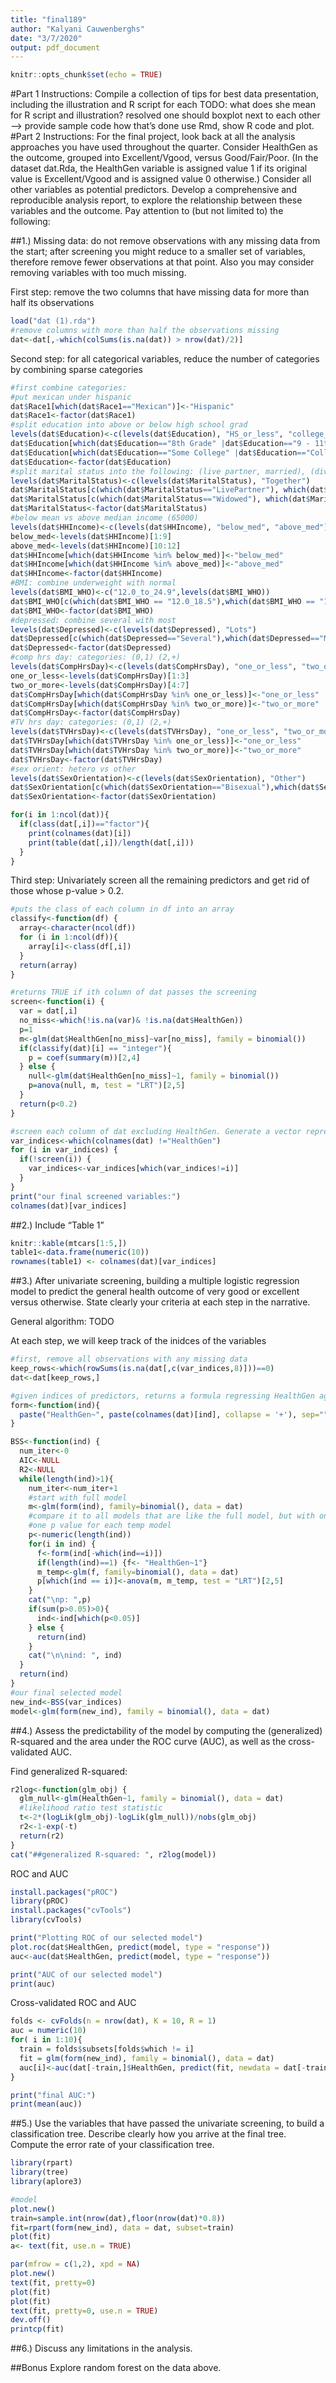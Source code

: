 ```yaml
---
title: "final189"
author: "Kalyani Cauwenberghs"
date: "3/7/2020"
output: pdf_document
---
```


```r
knitr::opts_chunk$set(echo = TRUE)
```
#Part 1
Instructions:
Compile a collection of tips for best data presentation, including the illustration and R script for each
 TODO: what does she mean for R script and illustration? resolved
 one should boxplot next to each other --> provide sample code how that's done
 use Rmd, show R code and plot.
#Part 2
Instructions:
For the final project, look back at all the analysis approaches you have used throughout the quarter. Consider HealthGen as the outcome, grouped into Excellent/Vgood, versus Good/Fair/Poor. (In the dataset dat.Rda, the HealthGen variable is assigned value 1 if its original value is Excellent/Vgood and is assigned value 0 otherwise.) Consider all other variables as potential predictors. Develop a comprehensive and reproducible analysis report, to explore the relationship between these variables and the outcome. Pay attention to (but not limited to) the following:

##1.)
Missing data: do not remove observations with any missing data from the start; after screening you might reduce to a smaller set of variables, therefore remove fewer observations at that point. Also you may consider removing variables with too much missing.



First step: remove the two columns that have missing data for more than half its observations
```r
load("dat (1).rda")
#remove columns with more than half the observations missing
dat<-dat[,-which(colSums(is.na(dat)) > nrow(dat)/2)]
```


Second step: for all categorical variables, reduce the number of categories by combining sparse categories
```r
#first combine categories:
#put mexican under hispanic
dat$Race1[which(dat$Race1=="Mexican")]<-"Hispanic"
dat$Race1<-factor(dat$Race1)
#split education into above or below high school grad
levels(dat$Education)<-c(levels(dat$Education), "HS_or_less", "college_or_more")
dat$Education[which(dat$Education=="8th Grade" |dat$Education=="9 - 11th Grade"|dat$Education=="High School")]<-"HS_or_less"
dat$Education[which(dat$Education=="Some College" |dat$Education=="College Grad")]<-"college_or_more"
dat$Education<-factor(dat$Education)
#split marital status into the following: (live partner, married), (divorced,separated, widowed), (never married)
levels(dat$MaritalStatus)<-c(levels(dat$MaritalStatus), "Together")
dat$MaritalStatus[c(which(dat$MaritalStatus=="LivePartner"), which(dat$MaritalStatus=="Married"))]<-"Together"
dat$MaritalStatus[c(which(dat$MaritalStatus=="Widowed"), which(dat$MaritalStatus=="Divorced"))]<-"Separated"
dat$MaritalStatus<-factor(dat$MaritalStatus)
#below mean vs above median income (65000)
levels(dat$HHIncome)<-c(levels(dat$HHIncome), "below_med", "above_med")
below_med<-levels(dat$HHIncome)[1:9]
above_med<-levels(dat$HHIncome)[10:12]
dat$HHIncome[which(dat$HHIncome %in% below_med)]<-"below_med"
dat$HHIncome[which(dat$HHIncome %in% above_med)]<-"above_med"
dat$HHIncome<-factor(dat$HHIncome)
#BMI: combine underweight with normal
levels(dat$BMI_WHO)<-c("12.0_to_24.9",levels(dat$BMI_WHO))
dat$BMI_WHO[c(which(dat$BMI_WHO == "12.0_18.5"),which(dat$BMI_WHO == "18.5_to_24.9"))]<-"12.0_to_24.9"
dat$BMI_WHO<-factor(dat$BMI_WHO)
#depressed: combine several with most
levels(dat$Depressed)<-c(levels(dat$Depressed), "Lots")
dat$Depressed[c(which(dat$Depressed=="Several"),which(dat$Depressed=="Most"))]<-"Lots"
dat$Depressed<-factor(dat$Depressed)
#comp hrs day: categories: (0,1) (2,+)
levels(dat$CompHrsDay)<-c(levels(dat$CompHrsDay), "one_or_less", "two_or_more")
one_or_less<-levels(dat$CompHrsDay)[1:3]
two_or_more<-levels(dat$CompHrsDay)[4:7]
dat$CompHrsDay[which(dat$CompHrsDay %in% one_or_less)]<-"one_or_less"
dat$CompHrsDay[which(dat$CompHrsDay %in% two_or_more)]<-"two_or_more"
dat$CompHrsDay<-factor(dat$CompHrsDay)
#TV hrs day: categories: (0,1) (2,+)
levels(dat$TVHrsDay)<-c(levels(dat$TVHrsDay), "one_or_less", "two_or_more")
dat$TVHrsDay[which(dat$TVHrsDay %in% one_or_less)]<-"one_or_less"
dat$TVHrsDay[which(dat$TVHrsDay %in% two_or_more)]<-"two_or_more"
dat$TVHrsDay<-factor(dat$TVHrsDay)
#sex orient: hetero vs other
levels(dat$SexOrientation)<-c(levels(dat$SexOrientation), "Other")
dat$SexOrientation[c(which(dat$SexOrientation=="Bisexual"),which(dat$SexOrientation=="Homosexual"))]<-"Other"
dat$SexOrientation<-factor(dat$SexOrientation)
```

```r
for(i in 1:ncol(dat)){
  if(class(dat[,i])=="factor"){
    print(colnames(dat)[i])
    print(table(dat[,i])/length(dat[,i]))
  }
}
```



Third step: Univariately screen all the remaining predictors and get rid of those whose p-value > 0.2.
```r
#puts the class of each column in df into an array
classify<-function(df) {
  array<-character(ncol(df))
  for (i in 1:ncol(df)){
    array[i]<-class(df[,i])
  }
  return(array)
}

#returns TRUE if ith column of dat passes the screening 
screen<-function(i) {
  var = dat[,i]
  no_miss<-which(!is.na(var)& !is.na(dat$HealthGen))
  p=1
  m<-glm(dat$HealthGen[no_miss]~var[no_miss], family = binomial())
  if(classify(dat)[i] == "integer"){
    p = coef(summary(m))[2,4]
  } else {
    null<-glm(dat$HealthGen[no_miss]~1, family = binomial())
    p=anova(null, m, test = "LRT")[2,5]
  }
  return(p<0.2)
}

#screen each column of dat excluding HealthGen. Generate a vector representing indices of variables we want to keep
var_indices<-which(colnames(dat) !="HealthGen")
for (i in var_indices) {
  if(!screen(i)) {
    var_indices<-var_indices[which(var_indices!=i)]
  }
}
print("our final screened variables:")
colnames(dat)[var_indices]
```


##2.)
Include “Table 1”
```r
knitr::kable(mtcars[1:5,])
table1<-data.frame(numeric(10))
rownames(table1) <- colnames(dat)[var_indices]
```


##3.)
After univariate screening, building a multiple logistic regression model to predict the general health outcome of very good or excellent versus otherwise. State clearly your criteria at each step in the narrative.

General algorithm: TODO

At each step, we will keep track of the inidces of the variables
```r
#first, remove all observations with any missing data
keep_rows<-which(rowSums(is.na(dat[,c(var_indices,8)]))==0)
dat<-dat[keep_rows,]

#given indices of predictors, returns a formula regressing HealthGen against the predictors to be put into glm
form<-function(ind){
  paste("HealthGen~", paste(colnames(dat)[ind], collapse = '+'), sep="")
}

BSS<-function(ind) {
  num_iter<-0
  AIC<-NULL
  R2<-NULL
  while(length(ind)>1){
    num_iter<-num_iter+1
    #start with full model
    m<-glm(form(ind), family=binomial(), data = dat)
    #compare it to all models that are like the full model, but with one variable removed
    #one p value for each temp model
    p<-numeric(length(ind))
    for(i in ind) {
      f<-form(ind[-which(ind==i)])
      if(length(ind)==1) {f<- "HealthGen~1"}
      m_temp<-glm(f, family=binomial(), data = dat)
      p[which(ind == i)]<-anova(m, m_temp, test = "LRT")[2,5]
    }
    cat("\np: ",p)
    if(sum(p>0.05)>0){
      ind<-ind[which(p<0.05)]
    } else {
      return(ind)
    }
    cat("\n\nind: ", ind)
  }
  return(ind)
}
#our final selected model
new_ind<-BSS(var_indices)
model<-glm(form(new_ind), family = binomial(), data = dat)
```


##4.)
Assess the predictability of the model by computing the (generalized) R-squared and the area under the ROC curve (AUC), as well as the cross-validated AUC.

Find generalized R-squared:
```r
r2log<-function(glm_obj) {
  glm_null<-glm(HealthGen~1, family = binomial(), data = dat)
  #likelihood ratio test statistic
  t<-2*(logLik(glm_obj)-logLik(glm_null))/nobs(glm_obj)
  r2<-1-exp(-t)
  return(r2)
}
cat("##generalized R-squared: ", r2log(model))
```


ROC and AUC
```r
install.packages("pROC")
library(pROC)
install.packages("cvTools")
library(cvTools)
```

```r
print("Plotting ROC of our selected model")
plot.roc(dat$HealthGen, predict(model, type = "response"))
auc<-auc(dat$HealthGen, predict(model, type = "response"))
```


```r
print("AUC of our selected model")
print(auc)
```

Cross-validated ROC and AUC

```r
folds <- cvFolds(n = nrow(dat), K = 10, R = 1)
auc = numeric(10)
for( i in 1:10){
  train = folds$subsets[folds$which != i]
  fit = glm(form(new_ind), family = binomial(), data = dat)
  auc[i]<-auc(dat[-train,]$HealthGen, predict(fit, newdata = dat[-train,], type = "response"))
}
```


```r
print("final AUC:")
print(mean(auc))
```


##5.)
Use the variables that have passed the univariate screening, to build a classification tree. Describe clearly how you arrive at the final tree. Compute the error rate of your classification tree.

```r
library(rpart)
library(tree)
library(aplore3)
```


```r
#model
plot.new()
train=sample.int(nrow(dat),floor(nrow(dat)*0.8))
fit=rpart(form(new_ind), data = dat, subset=train)
plot(fit)
a<- text(fit, use.n = TRUE)

```
```r


par(mfrow = c(1,2), xpd = NA)
plot.new()
text(fit, pretty=0)
plot(fit)
plot(fit)
text(fit, pretty=0, use.n = TRUE)
dev.off()
printcp(fit)
```


##6.)
Discuss any limitations in the analysis.


##Bonus
Explore random forest on the data above.
```r

```


